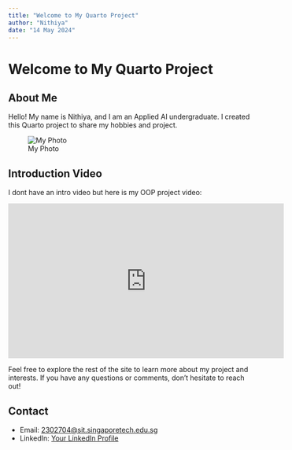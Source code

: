```yaml
---
title: "Welcome to My Quarto Project"
author: "Nithiya"
date: "14 May 2024"
---
```


# Welcome to My Quarto Project

## About Me

Hello! My name is Nithiya, and I am an Applied AI undergraduate. I created this Quarto project to share my hobbies and project. 

![My Photo](/Users/nithiyapriyaramesh/Desktop/nithiyapriya02.github.io/img/me.jpg)

## Introduction Video

I dont have an intro video but here is my OOP project video:

<iframe width="560" height="315" src="https://www.youtube.com/embed/K1rTVoHm_Ec?si=4Cg7y7RAol6HFS2y" frameborder="0" allowfullscreen></iframe>

Feel free to explore the rest of the site to learn more about my project and interests. If you have any questions or comments, don't hesitate to reach out!


## Contact

- Email: [2302704@sit.singaporetech.edu.sg](mailto:2302704@sit.singaporetech.edu.sg)
- LinkedIn: [Your LinkedIn Profile](www.linkedin.com/in/nithiyapriya-ramesh)

